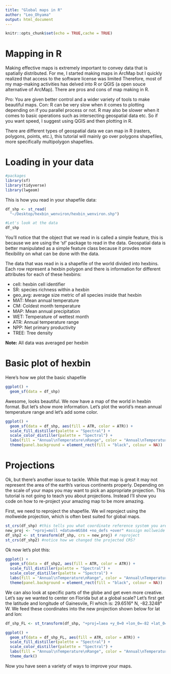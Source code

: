 ```yaml
---
title: "Global maps in R"
author: "Leo_Ohyama"
output: html_document
---
```

```r
knitr::opts_chunk$set(echo = TRUE,cache = TRUE)
```
# Mapping in R

Making effective maps is extremely important to convey data that is spatially distributed. For me, I started making maps in ArcMap but I quickly realized that access to the software license was limited Therefore, most of my map-making activities has delved into R or QGIS (a open souce alternative of ArcMap). There are pros and cons of map making in R. 

Pro: You are given better control and a wider variety of tools to make beautiful maps. 
Con: R can be very slow when it comes to plotting depending on if you parallel process or not. R may also be slower when it comes to basic operations such as intersecting geospatial data etc. So if you want speed, I suggest using QGIS and then plotting in R.

There are different types of geospatial data we can map in R (rasters, polygons, points, etc.), this tutorial will mainly go over polygons shapefiles, more specifically multipolygon shapefiles.

# Loading in your data

```r
#packages
library(sf)
library(tidyverse)
library(lwgeom) 
```

This is how you read in your shapefile data:

```r
df_shp <- st_read(
  "~/Desktop/hexbin_wenviron/hexbin_wenviron.shp")

#Let's look at the data
df_shp
```

You'll notice that the object that we read in is called a simple feature, this is because we are using the 'sf' package to read in the data. Geospatial data is better manipulated as a simple feature class because it provdes more flexibility on what can be done with the data.

The data that was read in is a shapefile of the world divided into hexbins. Each row represent a hexbin polygon and there is information for different attributes for each of these hexbins:

* cell: hexbin cell identifier
* SR: species richness within a hexbin
* geo_avg: average size metric of all species inside that hexbin
* MAT: Mean annual temperature
* CM: Coldest month temperature
* MAP: Mean annual precipitation
* WET: Temperature of wettest month
* ATR: Annual temperature range 
* NPP: Net primary productivity
* TREE: Tree density

**Note:** All data was averaged per hexbin

# Basic plot of hexbin

Here's how we plot the basic shapefile
```r
ggplot() +
  geom_sf(data = df_shp)
```

Awesome, looks beautiful. We now have a map of the world in hexbin format. But let's show more information. Let's plot the world's mean annual temperature range and let's add some color.
```r
ggplot() +
  geom_sf(data = df_shp, aes(fill = ATR, color = ATR)) +
  scale_fill_distiller(palette = "Spectral") +
  scale_color_distiller(palette = "Spectral") +
  labs(fill = "Annual\nTemperature\nRange", color = "Annual\nTemperature\nRange") +
  theme(panel.background = element_rect(fill = "black", colour = NA))
```

# Projections
Ok, but there's another issue to tackle. While that map is great it may not represent the area of the earth's various continents properly. Depending on the scale of your maps you may want to pick an appropriate projection. This tutorial is not going to teach you about projections. Instead I'll show you code on how to re-project your amazing map to be more amazing.

First, we need to reproject the shapefile. We wil reproject using the mollweide projection, which is often best suited for global maps. 

```r
st_crs(df_shp) #this tells you what coordinate reference system you are in
new_proj <- "+proj=moll +datum=WGS84 +no_defs +over" #assign mollweide projection 
df_shp2 <- st_transform(df_shp, crs = new_proj) # reproject 
st_crs(df_shp2) #notice how we changed the projected CRS?
```

Ok now let's plot this:
```r
ggplot() +
  geom_sf(data = df_shp2, aes(fill = ATR, color = ATR)) +
  scale_fill_distiller(palette = "Spectral") +
  scale_color_distiller(palette = "Spectral") +
  labs(fill = "Annual\nTemperature\nRange", color = "Annual\nTemperature\nRange") +
  theme(panel.background = element_rect(fill = "black", colour = NA))
```

We can also look at specific parts of the globe and get even more creative. Let's say we wanted to center on Florida but at a global scale? Let's first get the latitude and longitude of Gainesvile, Fl which is:
29.6516° N, -82.3248° W.
We feed these coordinates into the new projection shown below for lat and lon:
```r
df_shp_FL <- st_transform(df_shp, "+proj=laea +y_0=0 +lon_0=-82 +lat_0=29 +ellps=WGS84 +no_defs")
```

```r
ggplot() +
  geom_sf(data = df_shp_FL, aes(fill = ATR, color = ATR)) +
  scale_fill_distiller(palette = "Spectral") +
  scale_color_distiller(palette = "Spectral") +
  labs(fill = "Annual\nTemperature\nRange", color = "Annual\nTemperature\nRange") +
  theme_dark()
```

Now you have seen a variety of ways to improve your maps. 
